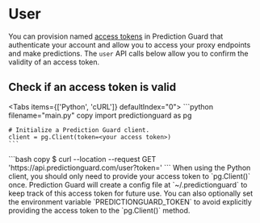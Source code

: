 # User

You can provision named [access tokens](https://website-prod-git-dev-predictionguard.vercel.app/app) in Prediction Guard 
that authenticate your account and allow you to access your proxy endpoints and make predictions. The `user` API calls 
below allow you to confirm the validity of an access token.

## Check if an access token is valid


<Tabs items={['Python', 'cURL']}  defaultIndex="0">
  <Tab>
    ```python filename="main.py" copy
    import predictionguard as pg

    # Initialize a Prediction Guard client.
    client = pg.Client(token=<your access token>)
    ```
  </Tab>
  <Tab>
    ```bash copy
    $ curl --location --request GET 'https://api.predictionguard.com/user?token=<your access token>'
    ```
  </Tab>
</Tabs>


<Callout type="info" emoji="ℹ️">
  When using the Python client, you should only need to provide your access token to `pg.Client()` once. Prediction Guard
  will create a config file at `~/.predictionguard` to keep track of this access token for future use. You can also 
  optionally set the environment variable `PREDICTIONGUARD_TOKEN` to avoid explicitly providing the access token to the
  `pg.Client()` method.
</Callout>